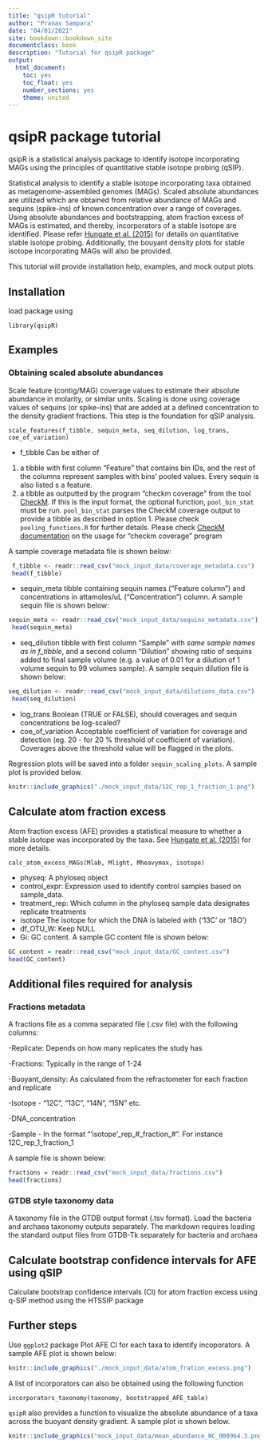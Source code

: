 ---
title: "qsipR tutorial"
author: "Pranav Sampara"
date: "04/01/2021"
site: bookdown::bookdown_site
documentclass: book
description: "Tutorial for qsipR package"
output:
  html_document:
    toc: yes
    toc_float: yes
    number_sections: yes
    theme: united
---

# qsipR package tutorial

qsipR is a statistical analysis package to identify isotope incorporating MAGs using the principles of quantitative stable isotope probing (qSIP).

Statistical analysis to identify a stable isotope incorporating taxa obtained as metagenome-assembled genomes (MAGs). Scaled absolute abundances are utilized which are obtained from relative abundance of MAGs and sequins (spike-ins) of known concentration over a range of coverages. Using absolute abundances and bootstrapping, atom fraction excess of MAGs is estimated, and thereby, incorporators of a stable isotope are identified. Please refer [Hungate et al. (2015)](doi:10.1128/AEM.02280-15) for details on quantitative stable isotope probing. Additionally, the bouyant density plots for stable isotope incorporating MAGs will also be provided.

This tutorial will provide installation help, examples, and mock output plots.

## Installation

load package using 

```
library(qsipR)
```

## Examples

### Obtaining scaled absolute abundances

Scale feature (contig/MAG) coverage values to estimate their absolute abundance in molarity, or similar units. Scaling is done using coverage values of sequins (or spike-ins) that are added at a defined concentration to the density gradient fractions. This step is the foundation for qSIP analysis.

```
scale_features(f_tibble, sequin_meta, seq_dilution, log_trans, coe_of_variation)
```

 - f_tibble Can be either of
 (1) a tibble with first column "Feature" that contains bin IDs, and the rest of the columns represent samples with bins' pooled values. Every sequin is also listed s a feature.
 (2) a tibble as outputted by the program "checkm coverage" from the tool [CheckM](https://github.com/Ecogenomics/CheckM). If this is the input format, the optional function, `pool_bin_stat` must be run. `pool_bin_stat` parses the CheckM coverage output to provide a tibble as described in option 1. Please check `pooling_functions.R` for further details. Please check [CheckM documentation](https://github.com/Ecogenomics/CheckM) on the usage for "checkm coverage" program
 
A sample coverage metadata file is shown below:
 
``` {r, echo = F, warning=FALSE}
 f_tibble <- readr::read_csv("mock_input_data/coverage_metadata.csv")
 head(f_tibble)
```

- sequin_meta tibble containing sequin names ("Feature column") and concentrations in attamoles/uL ("Concentration") column. A sample sequin file is shown below:

```{r, echo = F, warning = FALSE}
sequin_meta <- readr::read_csv("mock_input_data/sequins_metadata.csv")
 head(sequin_meta)
```

- seq_dilution tibble with first column "Sample" with *same sample names as in f_tibble*, and a second column "Dilution" showing ratio of sequins added to final sample volume (e.g. a value of 0.01 for a dilution of 1 volume sequin to 99 volumes sample). A sample sequin dilution file is shown below:

```{r, echo = F, warning = F}
seq_dilution <- readr::read_csv("mock_input_data/dilutions_data.csv")
 head(seq_dilution)
```

- log_trans Boolean (TRUE or FALSE), should coverages and sequin concentrations be log-scaled?
- coe_of_variation Acceptable coefficient of variation for coverage and detection (eg. 20 - for 20 % threshold of coefficient of variation). Coverages above the threshold value will be flagged in the plots.

Regression plots will be saved into a folder `sequin_scaling_plots`. A sample plot is provided below. 

```{r, fig.cap=c("Sequin scaling regression plot"), echo = F, warning = F, fig.width=15, fig.height=12, fig.align='center'}
knitr::include_graphics("./mock_input_data/12C_rep_1_fraction_1.png")
```

## Calculate atom fraction excess

Atom fraction excess (AFE) provides a statistical measure to whether a stable isotope was incorporated by the taxa. See [Hungate et al. (2015)](doi:10.1128/AEM.02280-15) for more details.

```
calc_atom_excess_MAGs(Mlab, Mlight, Mheavymax, isotope)
```

- physeq:  A phyloseq object
- control_expr:  Expression used to identify control samples based on sample_data.
- treatment_rep:  Which column in the phyloseq sample data designates replicate treatments
- isotope  The isotope for which the DNA is labeled with ('13C' or '18O')
- df_OTU_W:  Keep NULL
- Gi: GC content. A sample GC content file is shown below:

```{r, echo = F, warning=F}
GC_content = readr::read_csv("mock_input_data/GC_content.csv")
head(GC_content)
```

## Additional files required for analysis

### Fractions metadata
A fractions file as a comma separated file (.csv file) with the following columns: \n

  -Replicate: Depends on how many replicates the study has \n
  
  -Fractions: Typically in the range of 1-24 \n
  
  -Buoyant_density: As calculated from the refractometer for each fraction and replicate \n
  
  -Isotope - "12C", "13C", "14N", "15N" etc. \n
  
  -DNA_concentration \n
  
  -Sample - In the format "'isotope'\_rep\_#\_fraction\_#". For instance 12C\_rep\_1\_fraction\_1 \n

A sample file is shown below:

```{r, echo = F, warning=F}
fractions = readr::read_csv("mock_input_data/fractions.csv")
head(fractions)
```

### GTDB style taxonomy data
A taxonomy file in the GTDB output format (.tsv format). Load the bacteria and archaea taxonomy outputs separately. The markdown requires loading the standard output files from GTDB-Tk separately for bacteria and archaea

## Calculate bootstrap confidence intervals for AFE using qSIP

Calculate bootstrap confidence intervals (CI) for atom fraction excess using q-SIP method using the HTSSIP package

## Further steps

Use `ggplot2` package Plot AFE CI for each taxa to identify incoporators. A sample AFE plot is shown below:

```{r, fig.cap=c("Atom fraction excess with bootstrapped confidence intervals to identify incorporators. Aqua color indicates an incorporator, which has an AFE > 0"), echo = F, warning = F, fig.width=15, fig.height=12, fig.align='center'}
knitr::include_graphics("./mock_input_data/atom_fration_excess.png")
```

A list of incorporators can also be obtained using the following function

```
incorporators_taxonomy(taxonomy, bootstrapped_AFE_table)
```

`qsipR` also provides a function to visualize the absolute abundance of a taxa across the buoyant density gradient. A sample plot is shown below.

```{r, fig.cap=c("mean absolute abundance of 12C (red) and 13C (aqua) fractions of interested taxa across buoyant density gradient"),echo = F, warning = F}
knitr::include_graphics("mock_input_data/mean_abundance_NC_000964.3.png")
```

